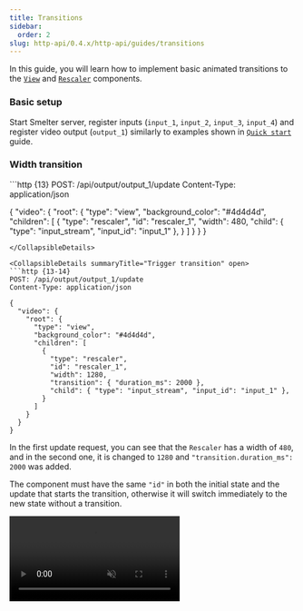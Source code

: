 ```yaml
---
title: Transitions
sidebar:
  order: 2
slug: http-api/0.4.x/http-api/guides/transitions
---
```



In this guide, you will learn how to implement basic animated transitions to the [`View`](/http-api/0.4.x/components/view) and [`Rescaler`](/http-api/0.4.x/components/rescaler) components.

### Basic setup

Start Smelter server, register inputs (`input_1`, `input_2`, `input_3`, `input_4`) and register video output (`output_1`) similarly to examples shown in [`Quick start`](/http-api/0.4.x/guides/quick-start) guide.

### Width transition

<CollapsibleDetails summaryTitle="Set initial scene" open>
  ```http {13}
  POST: /api/output/output_1/update
  Content-Type: application/json

  {
    "video": {
      "root": {
        "type": "view",
        "background_color": "#4d4d4d",
        "children": [
          {
            "type": "rescaler",
            "id": "rescaler_1",
            "width": 480,
            "child": { "type": "input_stream", "input_id": "input_1" },
          }
        ]
      }
    }
  }
  ```
</CollapsibleDetails>

<CollapsibleDetails summaryTitle="Trigger transition" open>
  ```http {13-14}
  POST: /api/output/output_1/update
  Content-Type: application/json

  {
    "video": {
      "root": {
        "type": "view",
        "background_color": "#4d4d4d",
        "children": [
          {
            "type": "rescaler",
            "id": "rescaler_1",
            "width": 1280,
            "transition": { "duration_ms": 2000 },
            "child": { "type": "input_stream", "input_id": "input_1" },
          }
        ]
      }
    }
  }
  ```
</CollapsibleDetails>

In the first update request, you can see that the `Rescaler` has a width of `480`, and in the second one, it is changed to `1280` and `"transition.duration_ms": 2000` was added.

The component must have the same `"id"` in both the initial state and the update that starts the transition, otherwise it will switch immediately to the new state without a transition.

<video autoplay loop muted src={WidthTransitionImage} alt="Rescaler transition result" />

### Sibling component transitions

If there are two sibling `Rescaler` components and only one of them has a width transition applied, the layout of the other will be adjusted automatically.

<CollapsibleDetails summaryTitle="Set initial scene" open>
  ```http {13}
  POST: /api/output/output_1/update
  Content-Type: application/json

  {
    "video": {
      "root": {
        "type": "view",
        "background_color": "#4d4d4d",
        "children": [
          {
            "type": "rescaler",
            "id": "rescaler_1",
            "width": 480,
            "child": { "type": "input_stream", "input_id": "input_1" },
          },
          {
            "type": "rescaler",
            "child": { "type": "input_stream", "input_id": "input_2" },
          }
        ]
      }
    }
  }
  ```
</CollapsibleDetails>

<CollapsibleDetails summaryTitle="Trigger transition" open>
  ```http {13-14}
  POST: /api/output/output_1/update
  Content-Type: application/json

  {
    "video": {
      "root": {
        "type": "view",
        "background_color": "#4d4d4d",
        "children": [
          {
            "type": "rescaler",
            "id": "rescaler_1",
            "width": 1280,
            "transition": { "duration_ms": 2000 },
            "child": { "type": "input_stream", "input_id": "input_1" },
          },
          {
            "type": "rescaler",
            "child": { "type": "input_stream", "input_id": "input_2" },
          }
        ]
      }
    }
  }
  ```
</CollapsibleDetails>

In the first update request, you can see that the `Rescaler` has a width of `480`, and in the second one, it is
changed to `1280` and `"transition.duration_ms": 2000` was added.

Compared to previous section, this example also includes sibling component next to one that have a transition.
That component will also animate based on its sibling's behavior.

<video autoplay loop muted src={SiblingTransitionImage} alt="Rescaler transition result" />

### Customizing interpolation functions

All the examples above utilize the default `linear` interpolation; however, you can also choose from other available modes.

<CollapsibleDetails summaryTitle="Set initial scene" open>
  ```http
  POST: /api/output/output_1/update
  Content-Type: application/json

  {
    "video": {
      "root": {
        "type": "view",
        "background_color": "#4d4d4d",
        "children": [
          {
            "type": "rescaler",
            "id": "rescaler_1",
            "width": 320, "height": 180, "top": 0, "left": 0,
            "child": { "type": "input_stream", "input_id": "input_1" },
          },
          {
            "type": "rescaler",
            "id": "rescaler_2",
            "width": 320, "height": 180, "top": 0, "left": 320,
            "child": { "type": "input_stream", "input_id": "input_2" },
          },
          {
            "type": "rescaler",
            "id": "rescaler_3",
            "width": 320, "height": 180, "top": 0, "left": 640,
            "child": { "type": "input_stream", "input_id": "input_3" },
          },
          {
            "type": "rescaler",
            "id": "rescaler_4",
            "width": 320, "height": 180, "top": 0, "left": 960,
            "child": { "type": "input_stream", "input_id": "input_4" },
          },
        ]
      }
    }
  }
  ```
</CollapsibleDetails>

<CollapsibleDetails summaryTitle="Trigger transition" open>
  ```http
  POST: /api/output/output_1/update
  Content-Type: application/json

  {
    "video": {
      "root": {
        "type": "view",
        "background_color": "#4d4d4d",
        "children": [
          {
            "type": "rescaler",
            "id": "rescaler_1",
            "width": 320, "height": 180, "top": 540, "left": 0,
            "child": { "type": "input_stream", "input_id": "input_1" },
            "transition": { "duration_ms": 2000 },
          },
          {
            "type": "rescaler",
            "id": "rescaler_2",
            "width": 320, "height": 180, "top": 540, "left": 320,
            "child": { "type": "input_stream", "input_id": "input_2" },
            "transition": {
              "duration_ms": 2000, "easing_function": {"function_name": "bounce"}
            },
          },
          {
            "type": "rescaler",
            "id": "rescaler_3",
            "width": 320, "height": 180, "top": 540, "left": 640,
            "child": { "type": "input_stream", "input_id": "input_3" },
            "transition": {
              "duration_ms": 2000,
              "easing_function": {
                  "function_name": "cubic_bezier",
                  "points": [0.65, 0, 0.35, 1]
              }
            }
          },
          {
            "type": "rescaler",
            "id": "rescaler_4",
            "width": 320, "height": 180, "top": 540, "left": 960,
            "child": { "type": "input_stream", "input_id": "input_4" },
            "transition": {
              "duration_ms": 2000,
              "easing_function": {
                "function_name": "cubic_bezier",
                "points": [0.33, 1, 0.68, 1]
              }
            }
          }
        ]
      }
    }
  }
  ```
</CollapsibleDetails>

<video autoplay loop muted src={InterpolationFunctionsTransitionImage} alt="Rescaler transition result" />
